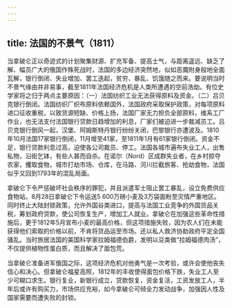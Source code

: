 ```yaml
---
---
---
```

title: 法国的不景气（1811）
---




当拿破仑正以奇迹式的计划聚集财源、扩充军备、提高士气，与距离遥远、缺乏了解、幅员广大的俄国作殊死战时，法国的多边经济突然地，似如恶魔附身般地全面瓦解，银行倒闭、失业增加、罢工迭起，贫穷、暴乱、饥饿随之而来。要说明当时不景气缘由并非易事，截至1811年法国经济危机是人类所遭遇的空前浩劫。有位史学家将之归于两点主要原因：（一）法国纺织工业无法获得原料及资金。（二）吕贝克银行倒闭。法国纺织厂织布原料依赖国外，法国政府采取保护政策，对每项原料进口征收重税，以致货源短缺、价格上扬，法国厂家无力担负全部原料，维系工厂作业，也无法支付法国银行贷款日趋增加的利息，厂家们被迫进一步裁减员工。吕贝克银行倒风一起，汉堡、阿姆斯特丹银行纷纷关闭，巴黎银行亦遭波及。1810年10月法国17家银行倒闭，11月增至41家，至1811年1月有61家银行倒闭。资金不足，银行贷款利息过高，迫使各公司裁员、停工。法国各城市遍布失业工人，出售私物，沿街乞钵，有些人甚而自杀。在诺尔（Nord）区成群失业者，在乡村掠夺农家，攫取食物，城市打劫市场、仓库，在马路、河川拦截旅客、抢劫食物，法国似乎又回到1793年的混乱局面。

拿破仑下令严惩破坏社会秩序的罪犯，并且派遣军士阻止罢工暴乱，设立免费供应食物站。8月28日拿破仑下令运送5 600万磅小麦及3万袋面粉至灾情严重地区。同时终止大陆封锁政策，允许外国谷类进口，提高与法国工业竞争的外国货品关税，筹划政府贷款，使公司恢复生产，增加工人就业。拿破仑在加强这些革命性措施后，更于1812年5月宣布小麦的最高价格，但这项措施失败，因为农人们在未能获得他们索取的价格以前，不肯将货品运至市场。还以私人救济协助政府平定全国骚乱。当时旅居法国的美国科学家拉姆福德伯爵，发明以豆类做“拉姆福德肉汤”，不仅提供植物性蛋白质，而且解决了面包荒。

当拿破仑准备进军俄国之际，这项经济危机对他勇气是一次考验，或许会使他丧失信心和决心。但拿破仑福星高照，1812年的丰收使得面包价格下跌，失业工人至少可糊口求生。银行复业，新银行成立，贷款恢复，资金复活，工资发放工人，半年后或许有购买力，市场供应充裕，如今拿破仑可倾全力发动战争，加强因人性及国家需要而遭失败的封锁。